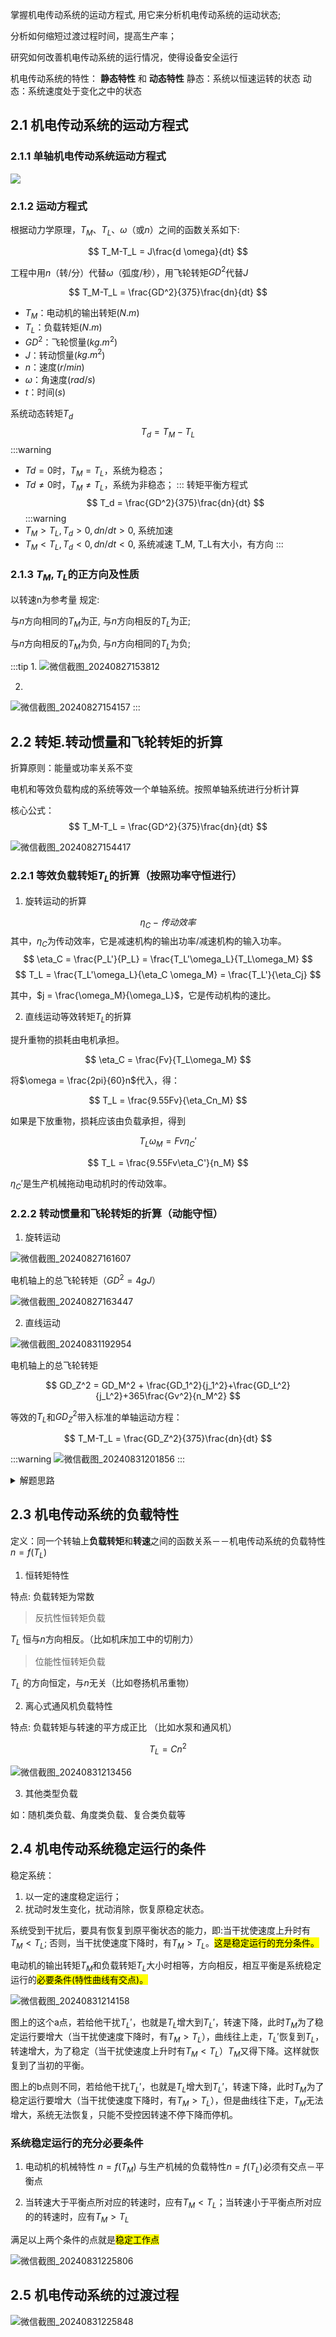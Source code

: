 
<WordCount>

掌握机电传动系统的运动方程式, 用它来分析机电传动系统的运动状态; 

分析如何缩短过渡过程时间，提高生产率；

研究如何改善机电传动系统的运行情况，使得设备安全运行

机电传动系统的特性： **静态特性** 和 **动态特性**
静态：系统以恒速运转的状态
动态：系统速度处于变化之中的状态

## 2.1 机电传动系统的运动方程式

### 2.1.1 单轴机电传动系统运动方程式

![](https://github.com/user-attachments/assets/2cde2efb-036d-4f7c-ad19-6c5a35e24d76)

### 2.1.2 运动方程式

根据动力学原理，$T_M$、$T_L$、$\omega$（或$n$）之间的函数关系如下:

$$
T_M-T_L = J\frac{d \omega}{dt}
$$

工程中用$n$（转/分）代替$\omega$（弧度/秒），用飞轮转矩$GD^2$代替$J$

$$
T_M-T_L = \frac{GD^2}{375}\frac{dn}{dt}
$$
- $T_M$：电动机的输出转矩($N.m$)
- $T_L$：负载转矩($N.m$)
- $GD^2$：飞轮惯量($kg.m^2$)
- $J$：转动惯量($kg.m^2$)
- $n$：速度($r/min$)
- $\omega$：角速度($rad/s$)
- $t$：时间($s$)

系统动态转矩$T_d$
$$
T_d = T_M - T_L
$$
:::warning
- $Td=0$时，$T_M=T_L$，系统为稳态；
- $Td≠0$时，$T_M ≠ T_L$，系统为非稳态；
:::
转矩平衡方程式
$$
T_d = \frac{GD^2}{375}\frac{dn}{dt}
$$
:::warning
- $T_M>T_L, T_d>0, dn/dt>0$, 系统加速
- $T_M<T_L, T_d<0, dn/dt<0$, 系统减速
T_M, T_L有大小，有方向
:::

### 2.1.3 $T_M, T_L$的正方向及性质

以转速n为参考量 规定: 

与$n$方向相同的$T_M$为正, 
与$n$方向相反的$T_L$为正; 

与$n$方向相反的$T_M$为负, 
与$n$方向相同的$T_L$为负; 

:::tip
1. 
![微信截图_20240827153812](https://github.com/user-attachments/assets/4889fd95-541b-4346-a315-cd5d78ad2b08)

2. 
![微信截图_20240827154157](https://github.com/user-attachments/assets/adb04c36-d029-4169-968f-8aaf4a2f9e32)
:::



## 2.2 转矩.转动惯量和飞轮转矩的折算

折算原则：能量或功率关系不变

电机和等效负载构成的系统等效一个单轴系统。按照单轴系统进行分析计算

核心公式：
$$
T_M-T_L = \frac{GD^2}{375}\frac{dn}{dt}
$$

![微信截图_20240827154417](https://github.com/user-attachments/assets/f795f61e-70a4-4fc5-ad1c-0bb4f47ce8d5)

### 2.2.1 等效负载转矩$T_L$的折算（按照功率守恒进行）

1. 旋转运动的折算

$$
\eta_C - 传动效率
$$
其中，$\eta_C$为传动效率，它是减速机构的输出功率/减速机构的输入功率。
$$
\eta_C = \frac{P_L'}{P_L} = \frac{T_L'\omega_L}{T_L\omega_M}
$$
$$
T_L = \frac{T_L'\omega_L}{\eta_C \omega_M} = \frac{T_L'}{\eta_Cj}
$$

其中，$j = \frac{\omega_M}{\omega_L}$，它是传动机构的速比。


2. 直线运动等效转矩$T_L$的折算

提升重物的损耗由电机承担。

$$
\eta_C = \frac{Fv}{T_L\omega_M}
$$

将$\omega = \frac{2pi}{60}n$代入，得：

$$
T_L = \frac{9.55Fv}{\eta_Cn_M}
$$

如果是下放重物，损耗应该由负载承担，得到

$$
T_L\omega_M = Fv\eta_C'
$$

$$
T_L = \frac{9.55Fv\eta_C'}{n_M}
$$

$\eta_C'$是生产机械拖动电动机时的传动效率。

### 2.2.2 转动惯量和飞轮转矩的折算（动能守恒）

1. 旋转运动

![微信截图_20240827161607](https://github.com/user-attachments/assets/4559bbd0-ecb9-42ac-ad43-a9f8d26769b2)

电机轴上的总飞轮转矩（$GD^2=4gJ$）

![微信截图_20240827163447](https://github.com/user-attachments/assets/2ecd401f-e3c3-4baf-bf30-38167c15f8bb)

2. 直线运动

![微信截图_20240831192954](https://github.com/user-attachments/assets/2fe64868-1f86-4846-bd9a-e856f4b91fda)

电机轴上的总飞轮转矩

$$
GD_Z^2 = GD_M^2 + \frac{GD_1^2}{j_1^2}+\frac{GD_L^2}{j_L^2}+365\frac{Gv^2}{n_M^2}
$$

等效的$T_L$和$GD_Z^2$带入标准的单轴运动方程：

$$
T_M-T_L = \frac{GD_Z^2}{375}\frac{dn}{dt}
$$

:::warning
![微信截图_20240831201856](https://github.com/user-attachments/assets/b205fa61-c18e-4602-b087-d782595b6e35)
:::
<details>
    <summary>解题思路</summary>

    (1)

    首先看题目是求旋转运动下还是直线运动下，很明显这里没有要提升的重物，不存在什么需要转换的直线运动，那我们就算纯旋转；

    看之前算转矩的公式，其实非常明显，老师一开始说的时候，我这里不太明白的是j为什么可以由齿数比推算得出。
    
    恍然大悟。这是机械原理**轮系计算**的部分，我们知道速比是$j=\frac{\omega_M}{\omega}$，他的齿数比当然是和这个转速比有关的，那么回忆一下轮系计算：

    再细看一下这个轮系是定轴轮系。

    $$
    j=\frac{\omega_M}{\omega}=\frac{Z_2}{Z_1}\frac{Z_4}{Z_3}=15
    $$

    然后直接用公式：

    $$
    T_L = \frac{T_L'}{\eta_Cj} = \frac{470.4}{0.92·15} =34.1 N·m
    $$

    (2)

    也是直接用公式：

    $$
    GD_Z^2 = GD_M^2 + \frac{GD_1^2}{j_1^2}+\frac{GD_L^2}{j_L^2}
    $$
    注意看每个轴上分别都是哪些轮：
    $$
    = (GD_M^2+GD_1^2)+\frac{GD_2^2+GD_3^2}{j^2_1}+\frac{GD_2^4+GD_L^2}{j^2_L}
    $$

    $$
    =340N·m
    $$

    更优雅的解法：

    $$
    GD_Z^2=\delta GD_M^2 + \frac{GD_L^2}{j_L^2}
    $$
    取$\delta=1.1-1.25$

</details>

## 2.3 机电传动系统的负载特性

定义：同一个转轴上**负载转矩**和**转速**之间的函数关系－－机电传动系统的负载特性$n=f(T_L)$


1. 恒转矩特性

特点: 负载转矩为常数

> 反抗性恒转矩负载

$T_L$ 恒与$n$方向相反。（比如机床加工中的切削力）

> 位能性恒转矩负载

$T_L$ 的方向恒定，与$n$无关（比如卷扬机吊重物）

2. 离心式通风机负载特性

特点: 负载转矩与转速的平方成正比 （比如水泵和通风机）

$$
T_L=Cn^2
$$

![微信截图_20240831213456](https://github.com/user-attachments/assets/2c921975-bb56-49ac-a240-94dae5de85d7)

3. 其他类型负载

如：随机类负载、角度类负载、复合类负载等

## 2.4 机电传动系统稳定运行的条件

稳定系统：
1. 以一定的速度稳定运行；
2. 扰动时发生变化，扰动消除，恢复原稳定状态。

系统受到干扰后，要具有恢复到原平衡状态的能力，即:当干扰使速度上升时有$T_M<T_L$; 否则，当干扰使速度下降时，有$T_M>T_L$。<mark>这是稳定运行的充分条件。</mark>

电动机的输出转矩$T_M$和负载转矩$T_L$大小时相等，方向相反，相互平衡是系统稳定运行的<mark>必要条件(特性曲线有交点)。</mark>

![微信截图_20240831214158](https://github.com/user-attachments/assets/9571b487-143c-4642-9c3a-c31de3567191)

图上的这个a点，若给他干扰$T_L'$，也就是$T_L$增大到$T_L'$，转速下降，此时$T_M$为了稳定运行要增大（当干扰使速度下降时，有$T_M>T_L$），曲线往上走，$T_L'$恢复到$T_L$，转速增大，为了稳定（当干扰使速度上升时有$T_M<T_L$）$T_M$又得下降。这样就恢复到了当初的平衡。

图上的b点则不同，若给他干扰$T_L'$，也就是$T_L$增大到$T_L'$，转速下降，此时$T_M$为了稳定运行要增大（当干扰使速度下降时，有$T_M>T_L$），但是曲线往下走，$T_M$无法增大，系统无法恢复，只能不受控因转速不停下降而停机。

### 系统稳定运行的充分必要条件

1. 电动机的机械特性 $n=f(T_M )$ 与生产机械的负载特性$n=f(T_L)$必须有交点－平衡点

2. 当转速大于平衡点所对应的转速时，应有$T_M<T_L$；当转速小于平衡点所对应的的转速时，应有$T_M>T_L$

满足以上两个条件的点就是<mark>稳定工作点</mark>

![微信截图_20240831225806](https://github.com/user-attachments/assets/2ae75ade-9dac-4d33-80f1-fc8d0f06eb77)

## 2.5 机电传动系统的过渡过程

![微信截图_20240831225848](https://github.com/user-attachments/assets/e2d749d0-bf74-4bf0-bb34-8898c3060290)


</WordCount>